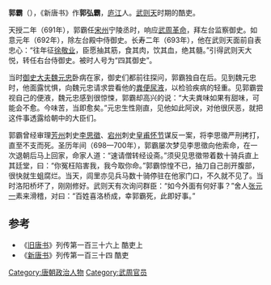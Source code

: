 {{unreferenced|time=2015-03-04T01:26:50+00:00}}
'''郭霸'''（{{bd|?||?||}}），《新唐书》作'''郭弘霸'''，[[庐江|庐江]]人。[[武则天|武则天]]时期的酷吏。

天授二年（691年），郭霸任[[宋州|宋州]]宁陵丞时，响应[[武周革命|武周革命]]，拜左台监察御史。如意元年（692年），除左台殿中侍御史。长寿二年（693年），他在武则天面前自表忠心：“往年征[[徐敬业|徐敬业]]，臣愿抽其筋，食其肉，饮其血，绝其髓。”引得武则天大悦，转任右台侍御史。被时人号为“四其御史”。

当时[[御史大夫|御史大夫]][[魏元忠|魏元忠]]卧病在家，御史们都前往探问，郭霸独自在后。见到魏元忠时，他面露忧惧，向魏元忠请求尝看他的[[粪便|粪便]][[尿液|尿液]]，以检验疾病的轻重。见郭霸尝视自己的便液，魏元忠感到很惊悚，郭霸却高兴的说：“大夫粪味如果有甜味，可能会不愈。今味苦，当即愈矣。”元忠生性刚直，见他如此阿谀，对他很厌恶，就把这件事透露给朝中的大臣们。

郭霸曾经审理[[芳州|芳州]]刺史[[李思徵|李思徵]]、[[宕州|宕州]]刺史[[皇甫怀节|皇甫怀节]]谋反一案，将李思徵严刑拷打，直至不支而死。圣历年间（698—700年），郭霸屡次梦见李思徵向他索命，在一次退朝后马上回家，命家人道：“速请僧转经设斋。”须臾见思徵带着数十骑兵直上其廷堂，曰：“你冤枉陷害我，我今取你命。”郭霸惊惶不已，抽刀自己剖开腹部，很快就生蛆腐烂。当天，闾里亦见兵马数十骑停驻在他家门口，不久就不见了。当时洛阳桥坏了，刚刚修好。武则天有次询问群臣：“如今外面有何好事？”舍人[[张元一|张元一]]素来滑稽，对曰：“百姓喜洛桥成，幸郭霸死，此即好事。” 

==参考==
* 《[[旧唐书|旧唐书]]》列传第一百三十六上 酷吏上
* 《[[新唐书|新唐书]]》列传第一百三十四 酷吏

[[Category:唐朝政治人物|Category:唐朝政治人物]]
[[Category:武周官员|Category:武周官员]]